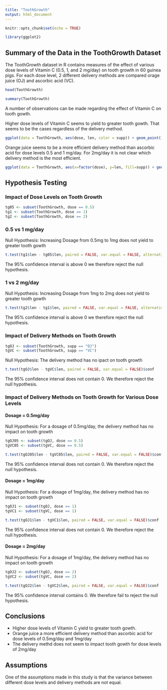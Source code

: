 ```yaml
---
title: "ToothGrowth"
output: html_document
---
```


```r
knitr::opts_chunk$set(echo = TRUE)

library(ggplot2)
```

## Summary of the Data in the ToothGrowth Dataset

The ToothGrowth dataset in R contains measures of the effect of various dose levels of Vitamin C (0.5, 1, and 2 mg/day) on tooth growth in 60 guinea pigs. For each dose level, 2 different delivery methods are compared orage juice (OJ) and ascorbic acid (VC).

```r
head(ToothGrowth)

summary(ToothGrowth)
```

A number of observations can be made regarding the effect of Vitamin C on tooth gowth.

Higher dose levels of Vitamin C seems to yield to greater tooth gowth.
That seems to be the cases regardless of the delivery method.

```r
ggplot(data = ToothGrowth, aes(dose, len, color = supp)) + geom_point() + geom_smooth()
```

Orange juice seems to be a more efficient delivery method than ascorbic acid for dose levels 0.5 and 1 mg/day. 
For 2mg/day it is not clear which delivery method is the most efficient.

```r
ggplot(data = ToothGrowth, aes(x=factor(dose), y=len, fill=supp)) + geom_boxplot()
```

## Hypothesis Testing

### Impact of Dose Levels on Tooth Growth

```r
tg05 <- subset(ToothGrowth, dose == 0.5) 
tg1 <- subset(ToothGrowth, dose == 1)
tg2 <- subset(ToothGrowth, dose == 2)
```

### 0.5 vs 1 mg/day

Null Hypothesis: Increasing Dosage from 0.5mg to 1mg does not yield to greater tooth gowth

```r
t.test(tg1$len - tg05$len, paired = FALSE, var.equal = FALSE, alternative = "greater")$conf
```
The 95% confidence interval is above 0 we therefore reject the null hypothesis.

### 1 vs 2 mg/day

Null Hypothesis: Increasing Dosage from 1mg to 2mg does not yield to greater tooth gowth

```r
t.test(tg2$len - tg1$len, paired = FALSE, var.equal = FALSE, alternative = "greater")$conf
```
The 95% confidence interval is above 0 we therefore reject the null hypothesis.

### Impact of Delivery Methods on Tooth Growth

```r
tgOJ <- subset(ToothGrowth, supp == "OJ") 
tgVC <- subset(ToothGrowth, supp == "VC")
```

Null Hypothesis: The delivery method has no ipact on tooth growth

```r
t.test(tgOJ$len - tgVC$len, paired = FALSE, var.equal = FALSE)$conf
```
The 95% confidence interval does not contain 0. We therefore reject the null hypothesis.

### Impact of Delivery Methods on Tooth Growth for Various Dose Levels

#### Dosage = 0.5mg/day

Null Hypothesis: For a dosage of 0.5mg/day, the delivery method has no impact on tooth growth

```r
tgOJ05 <- subset(tgOJ, dose == 0.5) 
tgVC05 <- subset(tgVC, dose == 0.5)

t.test(tgOJ05$len - tgVC05$len, paired = FALSE, var.equal = FALSE)$conf
```
The 95% confidence interval does not contain 0. We therefore reject the null hypothesis.


#### Dosage = 1mg/day

Null Hypothesis: For a dosage of 1mg/day, the delivery method has no impact on tooth growth

```r
tgOJ1 <- subset(tgOJ, dose == 1) 
tgVC1 <- subset(tgVC, dose == 1)

t.test(tgOJ1$len - tgVC1$len, paired = FALSE, var.equal = FALSE)$conf
```
The 95% confidence interval does not contain 0. We therefore reject the null hypothesis.

#### Dosage = 2mg/day

Null Hypothesis: For a dosage of 1mg/day, the delivery method has no impact on tooth growth

```r
tgOJ2 <- subset(tgOJ, dose == 2) 
tgVC2 <- subset(tgVC, dose == 2)

t.test(tgOJ2$len - tgVC2$len, paired = FALSE, var.equal = FALSE)$conf
```
The 95% confidence interval contains 0. We therefore fail to reject the null hypothesis.

## Conclusions

* Higher dose levels of Vitamin C yield to greater tooth gowth.
* Orange juice a more efficient delivery method than ascorbic acid for dose levels of 0.5mg/day and 1mg/day
* The delivery methd does not seem to impact tooth gowth for dose levels of 2mg/day

## Assumptions

One of the assumptions made in this study is that the variance between different dose levels and delivery methods are not equal.


